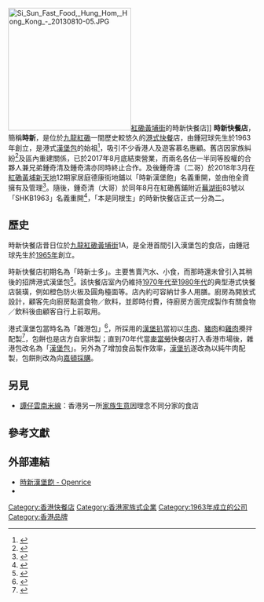 [[File:Si_Sun_Fast_Food,_Hung_Hom,_Hong_Kong_-_20130810-05.JPG|250px]][[紅磡|紅磡]][[黃埔街|黃埔街]]的時新快餐店]]
{{multiple images|direction=vertical|width=220
|image1=SSHKB1963 at Wuhu St (20181022163526).jpg|caption1=位於[[蕪湖街|蕪湖街]]的SSHKB1963
|image2=Sze Sun Hamburger at Tak Hong St (20190127144108).jpg|caption2=位於[[紅磡|紅磡]][[黃埔新天地|黃埔新天地]]第12期家居庭德康街的時新漢堡飽
}}
'''時新快餐店'''，簡稱'''時新'''，是位於[[九龍|九龍]][[紅磡|紅磡]]一間歷史較悠久的[[港式快餐|港式快餐]]店，由鍾冠球先生於1963年創立，是港式[[漢堡包|漢堡包]]的始祖<ref>{{cite web | language =  | publisher =  | title = 食盡全城漢堡包 | url = http://www.openrice.com/restaurant/article/detail.htm?article_id=1379 | author =  | date = 2008-05-05 | accessdate =  | archive-date = 2014-03-06 | archive-url = https://web.archive.org/web/20140306094508/http://www.openrice.com/restaurant/article/detail.htm?article_id=1379 | dead-url = no }}</ref>，吸引不少香港人及遊客慕名惠顧。舊店因家族糾紛<ref>{{Cite web|url=https://eastweek.my-magazine.me/main/75076|title=父母遺產未分掂 執笠後忽然復活 漢堡名店兄弟決裂真相 - 時事 - 新聞專題|accessdate=2018-12-08|work=東周網【東周刊官方網站】Eastweek.com.hk|language=zh-tw|archive-date=2019-09-25|archive-url=https://web.archive.org/web/20190925180217/https://eastweek.my-magazine.me/main/75076|dead-url=no}}</ref>及區內重建關係，已於2017年8月底結束營業，而兩名各佔一半同等股權的合夥人兼兄弟鍾奇清及鍾奇濤亦同時終止合作。及後鍾奇濤（二哥）於2018年3月在[[紅磡|紅磡]][[黃埔新天地|黃埔新天地]]12期家居庭德康街地鋪以「時新漢堡飽」名義重開，並由他全資擁有及管理<ref>{{cite web|url=https://hk.lifestyle.appledaily.com/lifestyle/food/daily/article/20180123/20282643?_ga=2.171079392.1353497412.1516671239-1302200161.1508899044|title=【時新風暴】名漢堡包店重開爭商標　二哥哭訴：大哥想我死！|date=2018年1月23日|publisher=蘋果日報|access-date=2018年1月23日|archive-date=2019年10月2日|archive-url=https://web.archive.org/web/20191002073702/https://hk.lifestyle.appledaily.com/lifestyle/food/daily/article/20180123/20282643?_ga=2.171079392.1353497412.1516671239-1302200161.1508899044|dead-url=no}}</ref>。隨後，鍾奇清（大哥）於同年8月在紅磡舊鋪附近[[蕪湖街|蕪湖街]]83號以「SHKB1963」名義重開<ref>{{cite web|url=https://hk.lifestyle.appledaily.com/etw/magazine/article/20180830/3_58625142/-%E6%99%82%E6%96%B0%E9%A2%A8%E6%9A%B4-%E5%A4%A7%E5%93%A5%E9%8D%BE%E5%A5%87%E6%B8%85%E5%87%BA%E9%A6%AC-%E7%B4%85%E7%A3%A1%E6%99%82%E6%96%B0%E6%BC%A2%E5%A0%A1%E4%BB%8A%E6%97%A5%E8%A9%A6%E6%A5%AD|title=【時新風暴】大哥鍾奇清出馬 紅磡時新漢堡今日試業|publisher=[[蘋果日報_(香港)|蘋果日報]]|date=2018-08-30|accessdate=2019-01-27|archive-date=2019-10-03|archive-url=https://web.archive.org/web/20191003073952/https://hk.lifestyle.appledaily.com/etw/magazine/article/20180830/3_58625142/-%E6%99%82%E6%96%B0%E9%A2%A8%E6%9A%B4-%E5%A4%A7%E5%93%A5%E9%8D%BE%E5%A5%87%E6%B8%85%E5%87%BA%E9%A6%AC-%E7%B4%85%E7%A3%A1%E6%99%82%E6%96%B0%E6%BC%A2%E5%A0%A1%E4%BB%8A%E6%97%A5%E8%A9%A6%E6%A5%AD|dead-url=no}}</ref>，「本是同根生」的時新快餐店正式一分為二。

==歷史==
時新快餐店昔日位於[[九龍|九龍]][[紅磡|紅磡]][[黃埔街|黃埔街]]1A，是全港首間引入漢堡包的食店，由鍾冠球先生於[[1965年香港|1965年]]創立。

時新快餐店初期名為「時新士多」。主要售賣汽水、小食，而那時還未曾引入其稍後的招牌港式漢堡包<ref>{{cite web|url=https://m.facebook.com/story.php?story_fbid=707960642930321&id=528259290900458|title=【半世紀老港icon的故事 • 第一節】〖從士多仔起家〗|date=2018年10月10日|publisher=
Facebook}}</ref>。該快餐店室內仍維持[[1970年代香港|1970年代]]至[[1980年代香港|1980年代]]的典型港式快餐店裝璜，例如橙色防火板及圓角檯面等。店內約可容納廿多人用膳。廚房為開放式設計，顧客先向廚房點選食物／飲料，並即時付費，待廚房方面完成製作有關食物／飲料後由顧客自行上前取用。

港式漢堡包當時名為「雜港包」<ref >{{cite episode |title= [[早霸王|早霸王]] |episodelink= |url= |series= |serieslink= |credits= |network= [[香港商業電台|香港商業電台]] |station= [[叱吒903|叱吒903]] |city= |airdate= 2009-05-29 |began= |ended= |season= |seriesno= |number= |minutes= |transcript= |transcripturl= }}</ref>，所採用的[[漢堡扒|漢堡扒]]當初以[[牛肉|牛肉]]、[[豬肉|豬肉]]和[[雞肉|雞肉]]攪拌配製<ref>{{cite web|url=https://m.facebook.com/story.php?story_fbid=722006624859056&id=528259290900458|title=【半世紀老港icon的故事 • 第二節】〖港式漢堡包－「雜港包」的由來〗|date=2018年10月26日|publisher=
Facebook}}</ref>，包餅也是店方自家烘製；直到70年代當[[麥當勞|麥當勞]]快餐店打入香港市場後，雜港包改名為「[[漢堡包|漢堡包]]」。另外為了增加食品製作效率，[[漢堡扒|漢堡扒]]遂改為以純牛肉配製，包餅則改為向[[嘉頓|嘉頓]][[採購|採購]]。

==另見== 
*[[譚仔雲南米線|譚仔雲南米線]]：香港另一所[[家族生意|家族生意]]因理念不同分家的食店

==參考文獻==
{{reflist}}

==外部連結==
*[https://www.openrice.com/zh/hongkong/r-%E6%99%82%E6%96%B0%E6%BC%A2%E5%A0%A1%E9%A3%BD-%E7%B4%85%E7%A3%A1-%E6%B8%AF%E5%BC%8F-%E6%BC%A2%E5%A0%A1%E5%8C%85-r558573 時新漢堡飽 - Openrice] {{Wayback|url=https://www.openrice.com/zh/hongkong/r-%E6%99%82%E6%96%B0%E6%BC%A2%E5%A0%A1%E9%A3%BD-%E7%B4%85%E7%A3%A1-%E6%B8%AF%E5%BC%8F-%E6%BC%A2%E5%A0%A1%E5%8C%85-r558573 |date=20210111153732 }}
*{{facebook|szesunhamburger|時新漢堡飽}}

[[Category:香港快餐店|Category:香港快餐店]]
[[Category:香港家族式企業|Category:香港家族式企業]]
[[Category:1963年成立的公司|Category:1963年成立的公司]]
[[Category:香港品牌|Category:香港品牌]]